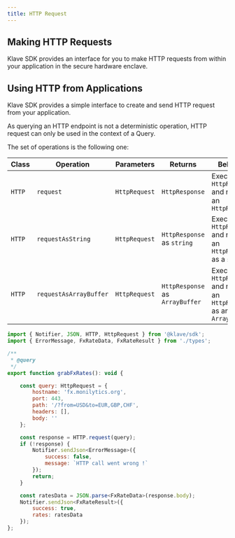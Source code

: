 ```yaml
---
title: HTTP Request
---
```



## Making HTTP Requests

Klave SDK provides an interface for you to make HTTP requests from within your application in the secure hardware enclave.

## Using HTTP from Applications

Klave SDK provides a simple interface to create and send HTTP request from your application.

<Callout type="warn">
    As querying an HTTP endpoint is not a deterministic operation, HTTP request can only be used in the context of a Query.
</Callout>

The set of operations is the following one:

| Class  | Operation  | Parameters | Returns | Behavior |
|--------|------------|------------|---------|----------|
|`HTTP`| `request`  | `HttpRequest` | `HttpResponse` | Execute and `HttpRequest` and return an `HttpResponse`|
|`HTTP`| `requestAsString` | `HttpRequest` | `HttpResponse` as `string` | Execute and `HttpRequest` and return an `HttpResponse` as a `string`|
|`HTTP`| `requestAsArrayBuffer` | `HttpRequest` | `HttpResponse` as `ArrayBuffer` | Execute and `HttpRequest` and return an `HttpResponse` as an `ArrayBuffer`|

```js copy
import { Notifier, JSON, HTTP, HttpRequest } from '@klave/sdk';
import { ErrorMessage, FxRateData, FxRateResult } from './types';

/**
 * @query
 */
export function grabFxRates(): void {

    const query: HttpRequest = {
        hostname: 'fx.monilytics.org',
        port: 443,
        path: '/?from=USD&to=EUR,GBP,CHF',
        headers: [],
        body: ''
    };

    const response = HTTP.request(query);
    if (!response) {
        Notifier.sendJson<ErrorMessage>({
            success: false,
            message: `HTTP call went wrong !`
        });
        return;
    }

    const ratesData = JSON.parse<FxRateData>(response.body);
    Notifier.sendJson<FxRateResult>({
        success: true,
        rates: ratesData
    });
};
```